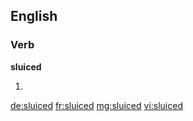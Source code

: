 ==English==

===Verb===
'''sluiced'''

# {{en-past of|sluice}}

[[de:sluiced]]
[[fr:sluiced]]
[[mg:sluiced]]
[[vi:sluiced]]
